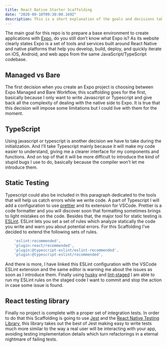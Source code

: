 ```yaml
---
title: React Native Starter Scaffolding
date: "2020-09-10T09:30:00.169Z"
description: This is a short explanation of the goals and decisions taken during the creation of a scaffolding fir React Native apps.
---
```


The main goal for this repo is to prepare a base environment to create applications with [Expo](https://expo.io/),
do you still don’t know what Expo is? As its website clearly states Expo is a set of tools and services
built around React Native and native platforms that help you develop, build, deploy, and quickly iterate on iOS,
Android, and web apps from the same JavaScript/TypeScript codebase.

## Managed vs Bare

The first decision when you create an Expo project is choosing between Expo Managed and Bare Workflow, this scaffolding
goes for the first, basically because I only want to write Javascript or Typescript and give back all the complexity of
dealing with the native side to Expo. It is true that this decision will impose some limitations but I could live with
them for the moment.

## TypeScript

Using javascript or typescript is another decision we have to take during the initialization. And I’ll take Typescript
mainly because it will make my code easier to understand, giving me a clearer interface for my components and functions.
And on top of that it will be more difficult to introduce the kind of stupid bugs I use to do, basically because the
compiler won’t let me introduce them.

## Static Testing

Typescript could also be included in this paragraph dedicated to the tools that will help us catch errors while we write code.
A part of Typescript I will add a configuration to use [prettier](https://prettier.io/) and its extension for VSCode. Prettier is a code formatter and
you will discover soon that formatting sometimes brings to light mistakes on the code. Besides that, the major tool for static
testing is [ESLint](https://eslint.org/). ESLint lets you set a set of rules which analyze statically the code you write and warn you about potential errors.
For this Scaffolding I’ve decided to extend the following sets of rules.

```javascript
    'eslint:recommended',
    'plugin:react/recommended',
    'plugin:@typescript-eslint/eslint-recommended',
    'plugin:@typescript-eslint/recommended',

```

And there is more, I have linked this ESLint configuration with the VSCode ESLint extension and the same editor is warning me about the issues as
soon as I introduce them. Finally using [husky](https://github.com/typicode/husky#readme) and [lint-staged](https://github.com/okonet/lint-staged#readme) I am able to run my
ESLint rules on the staged code I want to commit and stop the action in case some issue is found.

## React testing library

Finally no project is complete with a proper set of integration tests. In order to do that this Scaffolding is going to use [Jest](https://jestjs.io/en/) and
the [React Native Testing Library](https://callstack.github.io/react-native-testing-library/), this library takes out the best of Jest making easy to write tests much more similar to the way a real
user will be interacting with your app, avoiding testing implementation details which turn refactorings in a eternal nightmare of failing tests.
